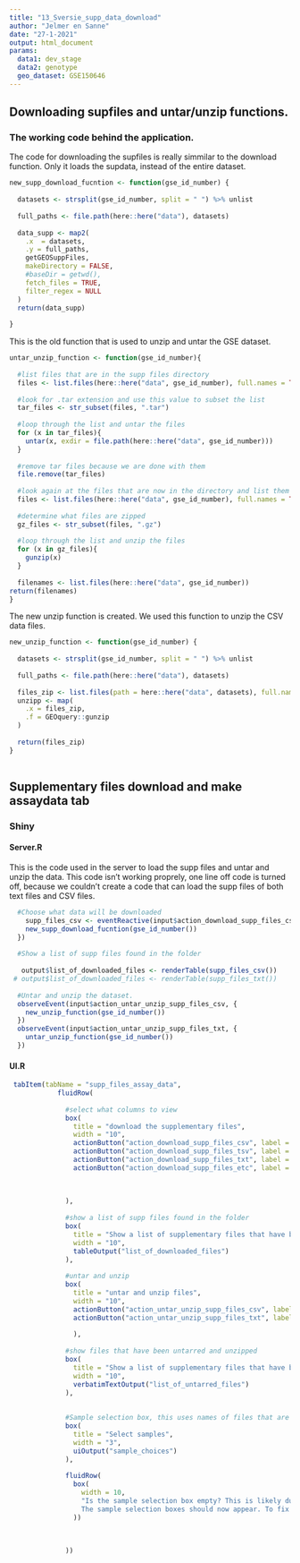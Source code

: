 ```yaml
---
title: "13_Sversie_supp_data_download"
author: "Jelmer en Sanne"
date: "27-1-2021"
output: html_document
params:
  data1: dev_stage
  data2: genotype
  geo_dataset: GSE150646
---
```




## Downloading supfiles and untar/unzip functions. 
### The working code behind the application. 

The code for downloading the supfiles is really simmilar to the download function. Only it loads the supdata, instead of the entire dataset. 
```r
new_supp_download_fucntion <- function(gse_id_number) {
  
  datasets <- strsplit(gse_id_number, split = " ") %>% unlist
  
  full_paths <- file.path(here::here("data"), datasets)  
  
  data_supp <- map2(
    .x  = datasets,
    .y = full_paths,
    getGEOSuppFiles,
    makeDirectory = FALSE, 
    #baseDir = getwd(),
    fetch_files = TRUE, 
    filter_regex = NULL
  ) 
  return(data_supp)
  
}
```
   
This is the old function that is used to unzip and untar the GSE dataset. 
```r
untar_unzip_function <- function(gse_id_number){
  
  #list files that are in the supp files directory 
  files <- list.files(here::here("data", gse_id_number), full.names = TRUE)
  
  #look for .tar extension and use this value to subset the list
  tar_files <- str_subset(files, ".tar")
  
  #loop through the list and untar the files
  for (x in tar_files){
    untar(x, exdir = file.path(here::here("data", gse_id_number)))
  }
  
  #remove tar files because we are done with them
  file.remove(tar_files)
  
  #look again at the files that are now in the directory and list them
  files <- list.files(here::here("data", gse_id_number), full.names = TRUE)
  
  #determine what files are zipped 
  gz_files <- str_subset(files, ".gz")
  
  #loop through the list and unzip the files
  for (x in gz_files){
    gunzip(x)
  }
  
  filenames <- list.files(here::here("data", gse_id_number))
return(filenames)
}
```

The new unzip function is created. We used this function to unzip the CSV data files.    
```r
new_unzip_function <- function(gse_id_number) {
  
  datasets <- strsplit(gse_id_number, split = " ") %>% unlist
  
  full_paths <- file.path(here::here("data"), datasets) 
  
  files_zip <- list.files(path = here::here("data", datasets), full.names = TRUE, pattern = ".gz")
  unzipp <- map(
    .x = files_zip,
    .f = GEOquery::gunzip
  )
  
  return(files_zip)
}   
   
```   
   
## Supplementary files download and make assaydata tab 
   
### Shiny   
#### Server.R  

This is the code used in the server to load the supp files and untar and unzip the data. This code isn't working proprely, one line off code is turned off, because we couldn't create a code that can load the supp files of both text files and CSV files. 
```r
  #Choose what data will be downloaded
    supp_files_csv <- eventReactive(input$action_download_supp_files_csv, {
    new_supp_download_fucntion(gse_id_number())
  })
  
  #Show a list of supp files found in the folder
  
   output$list_of_downloaded_files <- renderTable(supp_files_csv())
 # output$list_of_downloaded_files <- renderTable(supp_files_txt())
  
  #Untar and unzip the dataset. 
  observeEvent(input$action_untar_unzip_supp_files_csv, {
    new_unzip_function(gse_id_number())
  })
  observeEvent(input$action_untar_unzip_supp_files_txt, {
    untar_unzip_function(gse_id_number())
  })
```

#### UI.R
```r
 tabItem(tabName = "supp_files_assay_data",
            fluidRow(
              
              #select what columns to view
              box(
                title = "download the supplementary files",
                width = "10",
                actionButton("action_download_supp_files_csv", label = "download supp files (CSV)", icon("download", lib = "font-awesome")),
                actionButton("action_download_supp_files_tsv", label = "download supp files (TSV)", icon("download", lib = "font-awesome")),
                actionButton("action_download_supp_files_txt", label = "download supp files (txt)", icon("download", lib = "font-awesome")),
                actionButton("action_download_supp_files_etc", label = "download supp files (etc)", icon("download", lib = "font-awesome"))
                
                
                
              ),
              
              #show a list of supp files found in the folder
              box(
                title = "Show a list of supplementary files that have been downloaded.",
                width = "10",
                tableOutput("list_of_downloaded_files")
              ),
            
              #untar and unzip 
              box(
                title = "untar and unzip files",
                width = "10",
                actionButton("action_untar_unzip_supp_files_csv", label = "untar and unzip supp files csv", icon("download", lib = "font-awesome")),
                actionButton("action_untar_unzip_supp_files_txt", label = "untar and unzip supp files txt", icon("download", lib = "font-awesome"))
                
                ),
              
              #show files that have been untarred and unzipped
              box(
                title = "Show a list of supplementary files that have been unzipped.",
                width = "10",
                verbatimTextOutput("list_of_untarred_files")
              ),
              
              
              #Sample selection box, this uses names of files that are in the data --> "GSE###### folder". The boxes that are selected will be saved to input$sample_choices. 
              box(
                title = "Select samples",
                width = "3",
                uiOutput("sample_choices")
              ),
              
              fluidRow(
                box(
                  width = 10,
                  "Is the sample selection box empty? This is likely due to the folder being empty at the time the GSE number was entered. To fix this simply go to the 'download dataset' tab and click another time on the 'download this GSE dataset' button. 
                  The sample selection boxes should now appear. To fix this problem some sort of 'refresh' button needs to be coded but this is not very straight-forward when submitButtons can not be used."
                ))
              
              
              
              ))
```          


